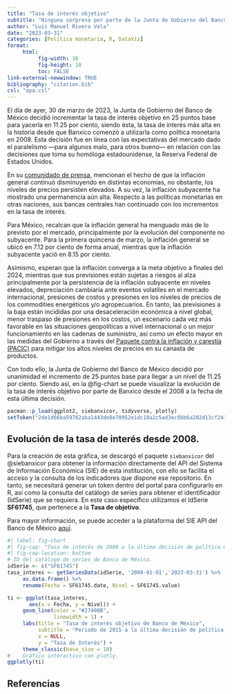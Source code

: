 ```yaml
---
title: "Tasa de interés objetivo"
subtitle: "Ninguna sorpresa por parte de la Junta de Gobierno del Banco de México en su última decisión de política monetaria."
author: "Luis Manuel Rivera Vela"
date: "2023-03-31"
categories: [Política monetaria, R, DataViz]
format:
     html:
          fig-width: 16
          fig-height: 10
          toc: FALSE
link-external-newwindow: TRUE
bibliography: "citation.bib"
csl: "apa.csl"
---
```


El día de ayer, 30 de marzo de 2023, la Junta de Gobierno del Banco de México decidió incrementar la tasa de interés objetivo en 25 puntos base para yacerla en 11.25 por ciento, siendo ésta, la tasa de interés más alta en la historia desde que Banxico comenzó a utilizarla como política monetaria en 2008. Esta decisión fue en línea con las expectativas del mercado dado el paralelismo —para algunos malo, para otros bueno— en relación con las decisiones que toma su homóloga estadounidense, la Reserva Federal de Estados Unidos.

En su [comunidado de prensa](https://www.banxico.org.mx/publicaciones-y-prensa/anuncios-de-las-decisiones-de-politica-monetaria/%7BB5CDF10E-D32B-9E92-3E8E-13BB22940D60%7D.pdf), mencionan el hecho de que la inflación general continuó disminuyendo en distintas economías, no obstante, los niveles de precios persisten elevados. A su vez, la inflación subyacente ha mostrado una permanencia aún alta. Respecto a las políticas monetarias en otras naciones, sus bancas centrales han continuado con los incrementos en la tasa de interés.

Para México, recalcan que la inflación general ha menguado más de lo previsto por el mercado, principalmente por la evolución del componente no subyacente. Para la primera quincena de marzo, la inflación general se ubicó en 7.12 por ciento de forma anual, mientras que la inflación subyacente yació en 8.15 por ciento.

Asimismo, esperan que la inflación converga a la meta objetivo a finales del 2024, mientras que sus previsiones están sujetas a riesgos al alza principalmente por la persistencia de la inflación subyacente en niveles elevados, depreciación cambiaria ante eventos volatiles en el mercado internacional, presiones de costos y presiones en los niveles de precios de los commodities energéticos y/o agropecuarios. En tanto, las previsiones a la baja están incididas por una desaceleración económica a nivel global, menor traspaso de presiones en los costos, un escenario cada vez más favorable en las situaciones geopolíticas a nivel internacional o un mejor funcionamiento en las cadenas de suministro, así como un efecto mayor en las medidas del Gobierno a través del [Paquete contra la inflación y carestía (PACIC)](https://www.gob.mx/cms/uploads/attachment/file/723331/CPM_SHCP_Pacic__04may22.pdf) para mitigar los altos niveles de precios en su canasta de productos.

Con todo ello, la Junta de Gobierno del Banco de México decidió por unanimidad el incremento de 25 puntos base para llegar a un nivel de 11.25 por ciento. Siendo así, en la @fig-chart se puede visualizar la evolución de la tasa de interés objetivo por parte de Banxico desde el 2008 a la fecha de esta última decisión.

```r
pacman::p_load(ggplot2, siebanxicor, tidyverse, plotly)
setToken("2de1d66ba59782aba1443de8e70952e1dc18a2c5ad3ec9bb6a202d13cf24183a")
```

## Evolución de la tasa de interés desde 2008.

Para la creación de esta gráfica, se descargó el paquete `siebanxicor` del @siebanxicor para obtener la información directamente del API del Sistema de Información Económica (SIE) de esta institución, con ello se facilita el acceso y la consulta de los indicadores que dispone ese repositorio. En tanto, se necesitará generar un token dentro del portal para configurarlo en R, así como la consulta del catálogo de series para obtener el identificador (IdSerie) que se requiera. En este caso específico utilizamos el IdSerie **SF61745**, que pertenece a la **Tasa de objetivo**.

Para mayor información, se puede acceder a la plataforma del SIE API del Banco de México [aquí](https://www.banxico.org.mx/SieAPIRest/service/v1/).

```r
#| label: fig-chart
#| fig-cap: "Tasa de interés de 2008 a la última decisión de política monetaria."
#| fig-cap-location: bottom
# ID del catálogo de series de Banco de México.
idSerie <- c("SF61745")
tasa_interes <- getSeriesData(idSerie, '2008-01-01','2023-03-31') %>%
     as.data.frame() %>% 
     rename(Fecha = SF61745.date, Nivel = SF61745.value)

ti <- ggplot(tasa_interes,
       aes(x = Fecha, y = Nivel)) +
     geom_line(color = "#27408B",
               linewidth = 1) +
     labs(title = "Tasa de interés objetivo de Banco de México",
          subtitle = "Periodo de 2015 a la última decisión de política monetaria (30 de marzo de 2023).",
          x = NULL,
          y = "Tasa de Interés") +
     theme_classic(base_size = 10)
#    Gráfico interactivo con plotly.
ggplotly(ti)
```

## Referencias
